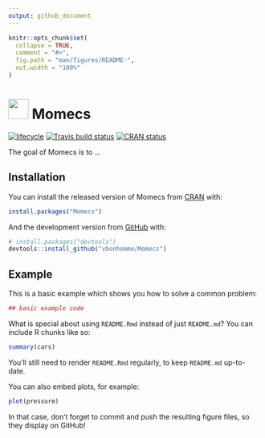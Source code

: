 ```yaml
---
output: github_document
---
```


<!-- README.md is generated from README.Rmd. Please edit that file -->

```r
knitr::opts_chunk$set(
  collapse = TRUE,
  comment = "#>",
  fig.path = "man/figures/README-",
  out.width = "100%"
)
```
# <img src="https://raw.githubusercontent.com/googlei18n/noto-emoji/master/svg/emoji_u1f37c.svg?sanitize=true" width="40"> Momecs
[![lifecycle](https://img.shields.io/badge/lifecycle-experimental-orange.svg)](https://www.tidyverse.org/lifecycle/#experimental)
[![Travis build status](https://travis-ci.org/vbonhomme/Momecs.svg?branch=master)](https://travis-ci.org/vbonhomme/Momecs)
[![CRAN status](https://www.r-pkg.org/badges/version/Momecs)](https://cran.r-project.org/package=Momecs)

The goal of Momecs is to ...

## Installation

You can install the released version of Momecs from [CRAN](https://CRAN.R-project.org) with:

``` r
install.packages("Momecs")
```

And the development version from [GitHub](https://github.com/) with:

``` r
# install.packages("devtools")
devtools::install_github("vbonhomme/Momecs")
```
## Example

This is a basic example which shows you how to solve a common problem:

```r
## basic example code
```

What is special about using `README.Rmd` instead of just `README.md`? You can include R chunks like so:

```r
summary(cars)
```

You'll still need to render `README.Rmd` regularly, to keep `README.md` up-to-date.

You can also embed plots, for example:

```r
plot(pressure)
```

In that case, don't forget to commit and push the resulting figure files, so they display on GitHub!
